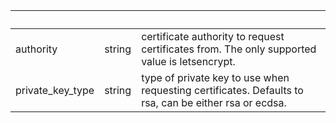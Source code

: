 | &nbsp; | &nbsp; | &nbsp; |
|---|---|---|
| authority | string | certificate authority to request certificates from. The only supported value is letsencrypt. |
| private_key_type | string | type of private key to use when requesting certificates. Defaults to rsa, can be either rsa or ecdsa. |